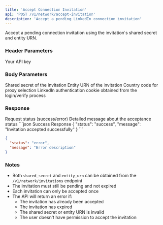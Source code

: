 ```yaml
---
title: 'Accept Connection Invitation'
api: 'POST /v1/network/accept-invitation'
description: 'Accept a pending LinkedIn connection invitation'
---
```


Accept a pending connection invitation using the invitation's shared secret and entity URN.

### Header Parameters

<ParamField header="x-api-key" type="string" required>
  Your API key
</ParamField>

### Body Parameters

<ParamField body="shared_secret" type="string" required>
  Shared secret of the invitation
</ParamField>

<ParamField body="entity_urn" type="string" required>
  Entity URN of the invitation
</ParamField>
<ParamField body="country" type="string" default="FR">
  Country code for proxy selection
</ParamField>
<ParamField body="login_cookie" type="string" required>
  LinkedIn authentication cookie obtained from the login/verify process
</ParamField>

### Response

<ResponseField name="status" type="string">
  Request status (success/error)
</ResponseField>

<ResponseField name="message" type="string">
  Detailed message about the acceptance status
</ResponseField>

<ResponseExample>
```json Success Response
{
  "status": "success",
  "message": "Invitation accepted successfully"
}
```

```json Error Response
{
  "status": "error",
  "message": "Error description"
}
```
</ResponseExample>

### Notes
- Both `shared_secret` and `entity_urn` can be obtained from the `/v1/network/invitations` endpoint
- The invitation must still be pending and not expired
- Each invitation can only be accepted once
- The API will return an error if:
  - The invitation has already been accepted
  - The invitation has expired
  - The shared secret or entity URN is invalid
  - The user doesn't have permission to accept the invitation